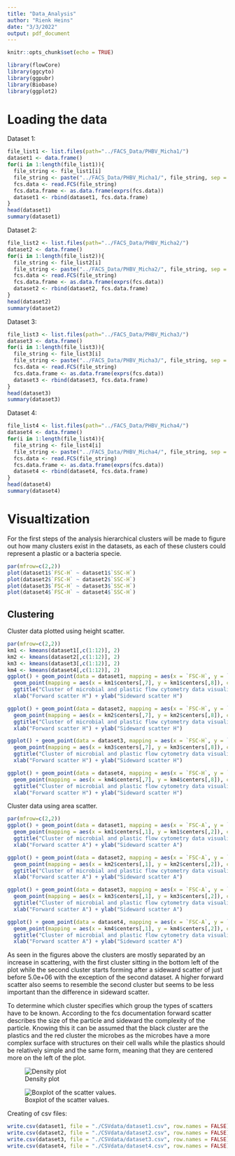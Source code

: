 ```yaml
---
title: "Data_Analysis"
author: "Rienk Heins"
date: "3/3/2022"
output: pdf_document
---
```


```r
knitr::opts_chunk$set(echo = TRUE)
```

```r
library(flowCore)
library(ggcyto)
library(ggpubr)
library(Biobase)
library(ggplot2)
```

# Loading the data

Dataset 1:

```r
file_list1 <- list.files(path="../FACS_Data/PHBV_Micha1/")
dataset1 <- data.frame()
for(i in 1:length(file_list1)){
  file_string <- file_list1[i]
  file_string <- paste("../FACS_Data/PHBV_Micha1/", file_string, sep = "")
  fcs.data <- read.FCS(file_string)
  fcs.data.frame <- as.data.frame(exprs(fcs.data)) 
  dataset1 <- rbind(dataset1, fcs.data.frame)
}
head(dataset1)
summary(dataset1)
```

Dataset 2:

```r
file_list2 <- list.files(path="../FACS_Data/PHBV_Micha2/")
dataset2 <- data.frame()
for(i in 1:length(file_list2)){
  file_string <- file_list2[i]
  file_string <- paste("../FACS_Data/PHBV_Micha2/", file_string, sep = "")
  fcs.data <- read.FCS(file_string)
  fcs.data.frame <- as.data.frame(exprs(fcs.data)) 
  dataset2 <- rbind(dataset2, fcs.data.frame)
}
head(dataset2)
summary(dataset2)
```

Dataset 3:

```r
file_list3 <- list.files(path="../FACS_Data/PHBV_Micha3/")
dataset3 <- data.frame()
for(i in 1:length(file_list3)){
  file_string <- file_list3[i]
  file_string <- paste("../FACS_Data/PHBV_Micha3/", file_string, sep = "")
  fcs.data <- read.FCS(file_string)
  fcs.data.frame <- as.data.frame(exprs(fcs.data)) 
  dataset3 <- rbind(dataset3, fcs.data.frame)
}
head(dataset3)
summary(dataset3)
```

Dataset 4:

```r
file_list4 <- list.files(path="../FACS_Data/PHBV_Micha4/")
dataset4 <- data.frame()
for(i in 1:length(file_list4)){
  file_string <- file_list4[i]
  file_string <- paste("../FACS_Data/PHBV_Micha4/", file_string, sep = "")
  fcs.data <- read.FCS(file_string)
  fcs.data.frame <- as.data.frame(exprs(fcs.data)) 
  dataset4 <- rbind(dataset4, fcs.data.frame)
}
head(dataset4)
summary(dataset4)
```

# Visualtization

For the first steps of the analysis hierarchical clusters will be made to figure out how many clusters exist in the datasets, as each of these clusters could represent a plastic or a bacteria specie. 

```r
par(mfrow=c(2,2))
plot(dataset1$`FSC-H` ~ dataset1$`SSC-H`)
plot(dataset2$`FSC-H` ~ dataset2$`SSC-H`)
plot(dataset3$`FSC-H` ~ dataset3$`SSC-H`)
plot(dataset4$`FSC-H` ~ dataset4$`SSC-H`)
```

## Clustering

Cluster data plotted using height scatter.

```r
par(mfrow=c(2,2))
km1 <- kmeans(dataset1[,c(1:12)], 2)
km2 <- kmeans(dataset2[,c(1:12)], 2)
km3 <- kmeans(dataset3[,c(1:12)], 2)
km4 <- kmeans(dataset4[,c(1:12)], 2)
ggplot() + geom_point(data = dataset1, mapping = aes(x = `FSC-H`, y = `SSC-H`, colour = km1$cluster)) +
  geom_point(mapping = aes(x = km1$centers[,7], y = km1$centers[,8]), color = "red", size = 4) +
  ggtitle("Cluster of microbial and plastic flow cytometry data visualized on foward vs sideward height scattering from dataset 1") +
  xlab("Forward scatter H") + ylab("Sideward scatter H")

ggplot() + geom_point(data = dataset2, mapping = aes(x = `FSC-H`, y = `SSC-H`, colour = km2$cluster)) +
  geom_point(mapping = aes(x = km2$centers[,7], y = km2$centers[,8]), color = "red", size = 4) +
  ggtitle("Cluster of microbial and plastic flow cytometry data visualized on foward vs sideward height scattering from dataset 2") +
  xlab("Forward scatter H") + ylab("Sideward scatter H")

ggplot() + geom_point(data = dataset3, mapping = aes(x = `FSC-H`, y = `SSC-H`, colour = km3$cluster)) +
  geom_point(mapping = aes(x = km3$centers[,7], y = km3$centers[,8]), color = "red", size = 4) +
  ggtitle("Cluster of microbial and plastic flow cytometry data visualized on foward vs sideward height scattering from dataset 3") +
  xlab("Forward scatter H") + ylab("Sideward scatter H")

ggplot() + geom_point(data = dataset4, mapping = aes(x = `FSC-H`, y = `SSC-H`, colour = km4$cluster)) +
  geom_point(mapping = aes(x = km4$centers[,7], y = km4$centers[,8]), color = "red", size = 4) +
  ggtitle("Cluster of microbial and plastic flow cytometry data visualized on foward vs sideward height scattering from dataset 4") +
  xlab("Forward scatter H") + ylab("Sideward scatter H")
```

Cluster data using area scatter.

```r
par(mfrow=c(2,2))
ggplot() + geom_point(data = dataset1, mapping = aes(x = `FSC-A`, y = `SSC-A`, colour = km1$cluster)) +
  geom_point(mapping = aes(x = km1$centers[,1], y = km1$centers[,2]), color = "red", size = 4) +
  ggtitle("Cluster of microbial and plastic flow cytometry data visualized on foward vs sideward area scattering from dataset 1") +
  xlab("Forward scatter A") + ylab("Sideward scatter A")

ggplot() + geom_point(data = dataset2, mapping = aes(x = `FSC-A`, y = `SSC-A`, colour = km2$cluster)) +
  geom_point(mapping = aes(x = km2$centers[,1], y = km2$centers[,2]), color = "red", size = 4) +
  ggtitle("Cluster of microbial and plastic flow cytometry data visualized on foward vs sideward area scattering from dataset 2") +
  xlab("Forward scatter A") + ylab("Sideward scatter A")

ggplot() + geom_point(data = dataset3, mapping = aes(x = `FSC-A`, y = `SSC-A`, colour = km3$cluster)) +
  geom_point(mapping = aes(x = km3$centers[,1], y = km3$centers[,2]), color = "red", size = 4) +
  ggtitle("Cluster of microbial and plastic flow cytometry data visualized on foward vs sideward area scattering from dataset 3") +
  xlab("Forward scatter A") + ylab("Sideward scatter A")

ggplot() + geom_point(data = dataset4, mapping = aes(x = `FSC-A`, y = `SSC-A`, colour = km4$cluster)) +
  geom_point(mapping = aes(x = km4$centers[,1], y = km4$centers[,2]), color = "red", size = 4) +
  ggtitle("Cluster of microbial and plastic flow cytometry data visualized on foward vs sideward area scattering from dataset 4") +
  xlab("Forward scatter A") + ylab("Sideward scatter A")
```

As seen in the figures above the clusters are mostly separated by an increase in scattering, with the first cluster sitting in the bottom left of the plot while the second cluster starts forming after a sideward scatter of just before 5.0e+06 with the exception of the second dataset. A higher forward scatter also seems to resemble the second cluster but seems to be less important than the difference in sideward scatter. 

To determine which cluster specifies which group the types of scatters have to be known. According to the fcs documentation forward scatter describes the size of the particle and sideward the complexity of the particle. Knowing this it can be assumed that the black cluster are the plastics and the red cluster the microbes as the microbes have a more complex surface with structures on their cell walls while the plastics should be relatively simple and the same form, meaning that they are centered more on the left of the plot.

![Density plot](density.png)

![Boxplot of the scatter values.](boxplots_scattervalues.png)

Creating of csv files:

```r
write.csv(dataset1, file = "./CSVdata/dataset1.csv", row.names = FALSE)
write.csv(dataset2, file = "./CSVdata/dataset2.csv", row.names = FALSE)
write.csv(dataset3, file = "./CSVdata/dataset3.csv", row.names = FALSE)
write.csv(dataset4, file = "./CSVdata/dataset4.csv", row.names = FALSE)
```


